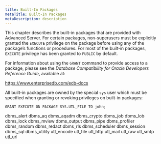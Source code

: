 ```yaml
---
title: Built-In Packages
metaTitle: Built-In Packages
metaDescription: description
---
```


This chapter describes the built-in packages that are provided with
Advanced Server. For certain packages, non-superusers must be explicitly
granted the `EXECUTE` privilege on the package before using any of the
package’s functions or procedures. For most of the built-in packages,
`EXECUTE` privilege has been granted to `PUBLIC` by default.

For information about using the `GRANT` command to provide access to a
package, please see the *Database Compatibility for Oracle Developers
Reference Guide*, available at:

<https://www.enterprisedb.com/edb-docs>

All built-in packages are owned by the special `sys` user which must be
specified when granting or revoking privileges on built-in packages:

``` text
GRANT EXECUTE ON PACKAGE SYS.UTL_FILE TO john;
```

<div class="toctree" data-maxdepth="5">

dbms_alert dbms_aq dbms_aqadm dbms_crypto dbms_job dbms_lob
dbms_lock dbms_mview dbms_output dbms_pipe dbms_profiler
dbms_random dbms_redact dbms_rls dbms_scheduler dbms_session
dbms_sql dbms_utility utl_encode utl_file utl_http utl_mail
utl_raw utl_smtp utl_url

</div>
